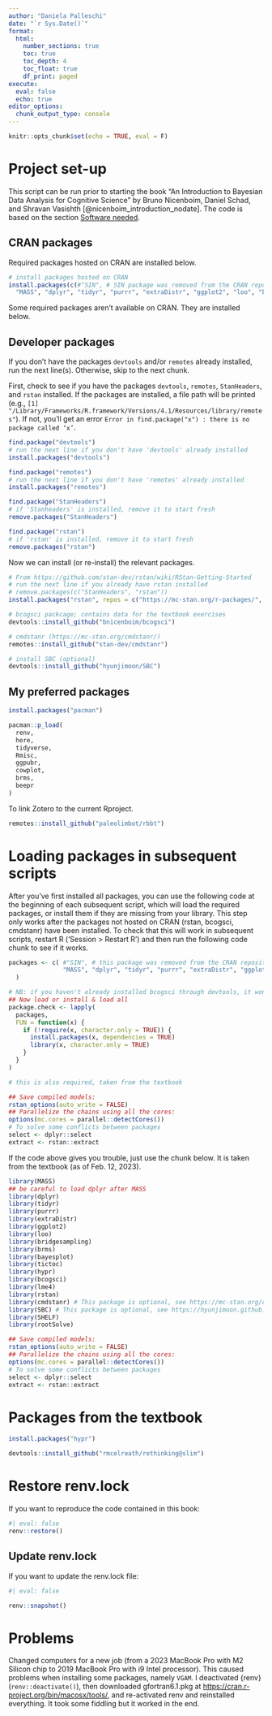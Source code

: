 ```yaml
---
author: "Daniela Palleschi"
date: "`r Sys.Date()`"
format:
  html:
    number_sections: true
    toc: true
    toc_depth: 4
    toc_float: true
    df_print: paged
execute:
  eval: false
  echo: true
editor_options: 
  chunk_output_type: console
---
```


```r
knitr::opts_chunk$set(echo = TRUE, eval = F)
```

# Project set-up {.unnumbered}

This script can be run prior to starting the book "An Introduction to Bayesian Data Analysis for Cognitive Science" by
Bruno Nicenboim, Daniel Schad, and Shravan Vasishth [@nicenboim_introduction_nodate]. The code is based on the section [Software needed](https://vasishth.github.io/bayescogsci/book/software-needed.html).

## CRAN packages

Required packages hosted on CRAN are installed below.

```r
# install packages hosted on CRAN
install.packages(c(#"SIN", # SIN package was removed from the CRAN repository
  "MASS", "dplyr", "tidyr", "purrr", "extraDistr", "ggplot2", "loo", "bridgesampling", "brms", "bayesplot", "tictoc", "hypr",   "papaja", "grid", "kableExtra", "gridExtra", "lme4", "cowplot", "pdftools", "cmdstanr", "rootSolve"))
```

Some required packages aren't available on CRAN. They are installed below.

## Developer packages

If you don't have the packages `devtools` and/or `remotes` already installed, run the next line(s). Otherwise, skip to the next chunk.

First, check to see if you have the packages `devtools`, `remotes`, `StanHeaders`, and `rstan` installed. If the packages are installed, a file path will be printed (e.g., `[1] "/Library/Frameworks/R.framework/Versions/4.1/Resources/library/remotes"`). If not, you'll get an error `Error in find.package("x") : there is no package called ‘x’`.

```r
find.package("devtools")
# run the next line if you don't have 'devtools' already installed
install.packages("devtools")
```


```r
find.package("remotes")
# run the next line if you don't have 'remotes' already installed
install.packages("remotes")
```

```r
find.package("StanHeaders")
# if 'Stanheaders' is installed, remove it to start fresh
remove.packages("StanHeaders")
```

```r
find.package("rstan")
# if 'rstan' is installed, remove it to start fresh
remove.packages("rstan")
```

Now we can install (or re-install) the relevant packages.

```r
# From https://github.com/stan-dev/rstan/wiki/RStan-Getting-Started
# run the next line if you already have rstan installed
# remove.packages(c("StanHeaders", "rstan"))
install.packages("rstan", repos = c("https://mc-stan.org/r-packages/", getOption("repos")))

# bcogsci packcage; contains data for the textbook exercises
devtools::install_github("bnicenboim/bcogsci")

# cmdstanr (https://mc-stan.org/cmdstanr/)
remotes::install_github("stan-dev/cmdstanr")

# install SBC (optional)
devtools::install_github("hyunjimoon/SBC")
```

## My preferred packages

```r
install.packages("pacman")
```

```r
pacman::p_load(
  renv,
  here,
  tidyverse,
  Rmisc,
  ggpubr,
  cowplot,
  brms,
  beepr
)
```

To link Zotero to the current Rproject.

```r
remotes::install_github("paleolimbot/rbbt")
```


# Loading packages in subsequent scripts

After you've first installed all packages, you can use the following code at the beginning of each subsequent script, which will load the required packages, or install them if they are missing from your library. This step only works after the packages not hosted on CRAN (rstan, bcogsci, cmdstanr) have been installed. To check that this will work in subsequent scripts, restart R ('Session > Restart R') and then run the following code chunk to see if it works.

```r

packages <- c( #"SIN", # this package was removed from the CRAN repository
               "MASS", "dplyr", "tidyr", "purrr", "extraDistr", "ggplot2", "loo", "bridgesampling", "brms", "bayesplot", "tictoc", "hypr", "bcogsci", "papaja", "grid", "kableExtra", "gridExtra", "lme4", "cowplot", "pdftools", "cmdstanr", "rootSolve", "SBC"
  )

# NB: if you haven't already installed bcogsci through devtools, it won't be loaded
## Now load or install & load all
package.check <- lapply(
  packages,
  FUN = function(x) {
    if (!require(x, character.only = TRUE)) {
      install.packages(x, dependencies = TRUE)
      library(x, character.only = TRUE)
    }
  }
)

# this is also required, taken from the textbook

## Save compiled models:
rstan_options(auto_write = FALSE)
## Parallelize the chains using all the cores:
options(mc.cores = parallel::detectCores())
# To solve some conflicts between packages
select <- dplyr::select
extract <- rstan::extract
```

If the code above gives you trouble, just use the chunk below. It is taken from the textbook (as of Feb. 12, 2023).

```r
library(MASS)
## be careful to load dplyr after MASS
library(dplyr)
library(tidyr)
library(purrr)
library(extraDistr)
library(ggplot2)
library(loo)
library(bridgesampling)
library(brms)
library(bayesplot)
library(tictoc)
library(hypr)
library(bcogsci)
library(lme4)
library(rstan)
library(cmdstanr) # This package is optional, see https://mc-stan.org/cmdstanr/
library(SBC) # This package is optional, see https://hyunjimoon.github.io/SBC/
library(SHELF)
library(rootSolve)

## Save compiled models:
rstan_options(auto_write = FALSE)
## Parallelize the chains using all the cores:
options(mc.cores = parallel::detectCores())
# To solve some conflicts between packages
select <- dplyr::select
extract <- rstan::extract
```

# Packages from the textbook

```r
install.packages("hypr")
```

```r
devtools::install_github("rmcelreath/rethinking@slim")
```


# Restore renv.lock

If you want to reproduce the code contained in this book:

```r
#| eval: false
renv::restore()
```

## Update renv.lock

If you want to update the renv.lock file:

```r
#| eval: false

renv::snapshot()
```

# Problems

Changed computers for a new job (from a 2023 MacBook Pro with M2 Silicon chip to 2019 MacBook Pro with i9 Intel processor). This caused problems when installing some packages, namely `VGAM`. I deactivated {renv} (`renv::deactivate()`), then downloaded gfortran6.1.pkg at [https://cran.r-project.org/bin/macosx/tools/](https://cran.r-project.org/bin/macosx/tools/), and re-activated renv and reinstalled everything. It took some fiddling but it worked in the end.



